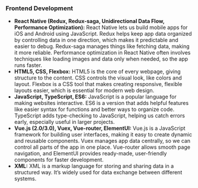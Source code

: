 
### **Frontend Development**

- **React Native (Redux, Redux-saga, Unidirectional Data Flow, Performance Optimization):**
  React Native lets us build mobile apps for iOS and Android using JavaScript. Redux helps keep app data organized by controlling data in one direction, which makes it predictable and easier to debug. Redux-saga manages things like fetching data, making it more reliable. Performance optimization in React Native often involves techniques like loading images and data only when needed, so the app runs faster.
- **HTML5, CSS, Flexbox:**
  HTML5 is the core of every webpage, giving structure to the content. CSS controls the visual look, like colors and layout. Flexbox is a CSS tool that makes creating responsive, flexible layouts easier, which is essential for modern web design.
- **JavaScript, TypeScript, ES6:**
  JavaScript is a popular language for making websites interactive. ES6 is a version that adds helpful features like easier syntax for functions and better ways to organize code. TypeScript adds type-checking to JavaScript, helping us catch errors early, especially useful in larger projects.
- **Vue.js (2.0/3.0), Vuex, Vue-router, ElementUI:**
  Vue.js is a JavaScript framework for building user interfaces, making it easy to create dynamic and reusable components. Vuex manages app data centrally, so we can control all parts of the app in one place. Vue-router allows smooth page navigation, and ElementUI provides ready-made, user-friendly components for faster development.
- **XML:**
  XML is a markup language for storing and sharing data in a structured way. It’s widely used for data exchange between different systems.